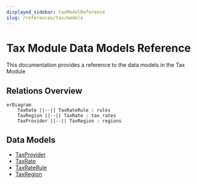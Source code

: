 ```yaml
---
displayed_sidebar: taxModelReference
slug: /references/tax/models
---
```



# Tax Module Data Models Reference

This documentation provides a reference to the data models in the Tax Module

## Relations Overview

```mermaid
erDiagram
	TaxRate ||--|| TaxRateRule : rules
	TaxRegion ||--|| TaxRate : tax_rates
	TaxProvider ||--|| TaxRegion : regions

```

## Data Models

- [TaxProvider](../../tax_models/variables/tax_models.TaxProvider/page.mdx)
- [TaxRate](../../tax_models/variables/tax_models.TaxRate/page.mdx)
- [TaxRateRule](../../tax_models/variables/tax_models.TaxRateRule/page.mdx)
- [TaxRegion](../../tax_models/variables/tax_models.TaxRegion/page.mdx)
